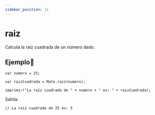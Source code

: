 ```yaml
---
sidebar_position: 11
---
```



# raiz
Calcula la raíz cuadrada de un número dado.

## Ejemplo📝

```dummy
var numero = 25;

var raizCuadrada = Mate.raiz(numero);

imprimir("La raíz cuadrada de " + numero + " es: " + raizCuadrada);
```

Salida:

```dummy
// La raíz cuadrada de 25 es: 5
```